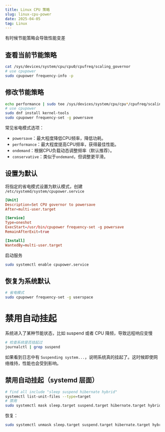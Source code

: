 ```yaml
---
title: Linux CPU 策略 
slug: linux-cpu-power
date: 2025-04-05
tag: Linux 
---
```


有时候节能策略会导致性能变差

## 查看当前节能策略
```bash
cat /sys/devices/system/cpu/cpu0/cpufreq/scaling_governor
# use cpupower
sudo cpupower frequency-info -p
```

## 修改节能策略
```bash
echo performance | sudo tee /sys/devices/system/cpu/cpu*/cpufreq/scaling_governor
# use cpupower
sudo dnf install kernel-tools
sudo cpupower frequency-set -g powersave
```
常见省电模式选项：
- `powersave`：最大程度降低CPU频率，降低功耗。
- `performance`：最大程度提高CPU频率，获得最佳性能。
- `ondemand`：根据CPU负载动态调整频率（默认推荐）。
- `conservative`：类似于`ondemand`，但调整更平滑。

##  设置为默认
将指定的省电模式设置为默认模式，创建 `/etc/systemd/system/cpupower.service`
```toml
[Unit]
Description=Set CPU governor to powersave
After=multi-user.target

[Service]
Type=oneshot
ExecStart=/usr/bin/cpupower frequency-set -g powersave
RemainAfterExit=true

[Install]
WantedBy=multi-user.target
```

启动服务

```sh 
sudo systemctl enable cpupower.service
```

## 恢复为系统默认
```bash
# 省电模式
sudo cpupower frequency-set -g userspace
```


#  禁用自动挂起

系统进入了某种节能状态，比如 suspend 或者 CPU 降频，导致远程响应变慢
```bash
# 检查系统是否挂起过
journalctl | grep suspend 
```

如果看到日志中有 `Suspending system...`，说明系统真的挂起了。这时候即使网络维持，性能也会受到影响。


## 禁用自动挂起（systemd 层面）


```bash
# find all include "sleep suspend hibernate hybrid"
systemctl list-unit-files --type=target 
# 禁用
sudo systemctl mask sleep.target suspend.target hibernate.target hybrid-sleep.target suspend-then-hibernate.target
```

恢复：

```bash
sudo systemctl unmask sleep.target suspend.target hibernate.target hybrid-sleep.target suspend-then-hibernate.target
```

